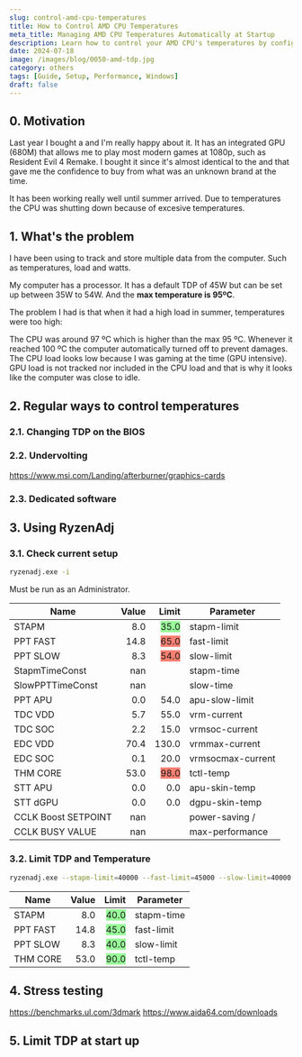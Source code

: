 ```yaml
---
slug: control-amd-cpu-temperatures
title: How to Control AMD CPU Temperatures
meta_title: Managing AMD CPU Temperatures Automatically at Startup
description: Learn how to control your AMD CPU's temperatures by configuring TDP limits to apply automatically at startup using Task Scheduler in Windows.
date: 2024-07-18
image: /images/blog/0050-amd-tdp.jpg
category: others
tags: [Guide, Setup, Performance, Windows]
draft: false
---
```


<script type="module" src="/js/posts/0050-amd-tdp.js"></script>

## 0. Motivation

Last year I bought a <FancyLink linkText="Geekom AS6" url="https://www.geekompc.com/geekom-as-6-mini-pc/"/> and I'm really happy about it.
It has an integrated GPU (680M) that allows me to play most modern games at 1080p, such as Resident Evil 4 Remake.
I bought it since it's almost identical to the <FancyLink linkText="Asus PN53" url="https://www.asus.com/displays-desktops/mini-pcs/pn-series/asus-expertcenter-pn53/"/> and that gave me the confidence to buy from what was an unknown brand at the time.

It has been working really well until summer arrived.
Due to temperatures the CPU was shutting down because of excesive temperatures.

## 1. What's the problem

I have been using <FancyLink linkText="Open Hardware Monitor" url="https://openhardwaremonitor.org/"/> to track and store multiple data from the computer. Such as temperatures, load and watts.

My computer has a <FancyLink linkText="Ryzen 7 6800H" url="https://www.amd.com/en/product/11546"/> processor.
It has a default TDP of 45W but can be set up between 35W to 54W.
And the **max temperature is 95ºC**.

The problem I had is that when it had a high load in summer, temperatures were too high: 

<canvas id="stats_without_limits" style="width:100%;height:300px;"></canvas>

<Notice type="danger">
  The CPU was around 97 ºC which is higher than the max 95 ºC.
  Whenever it reached 100 ºC the computer automatically turned off to prevent damages.
</Notice>

<Notice type="info">
  The CPU load looks low because I was gaming at the time (GPU intensive).
  GPU load is not tracked nor included in the CPU load and that is why it looks like the computer was close to idle.
</Notice>

## 2. Regular ways to control temperatures

### 2.1. Changing TDP on the BIOS

### 2.2. Undervolting

https://www.msi.com/Landing/afterburner/graphics-cards

### 2.3. Dedicated software

<FancyLink linkText="AMD Software: Adrenalin Edition™ Application" url="https://www.amd.com/en/products/software/adrenalin.html"/>
<FancyLink linkText="AMD Ryzen™ Master Utility for Overclocking Control" url="https://www.amd.com/en/products/software/ryzen-master.html"/>

## 3. Using RyzenAdj

<FancyLink linkText="RyzenAdj" url="https://github.com/FlyGoat/RyzenAdj" dark="true"/>

### 3.1. Check current setup

```sh
ryzenadj.exe -i
```
<Notice type="warning">
  Must be run as an Administrator.
</Notice>

| Name                | Value | Limit                                                 | Parameter         |
|---------------------|------:|------------------------------------------------------:|-------------------|
| STAPM               |   8.0 | <span style="background-color:PaleGreen;">35.0</span> | stapm-limit       |
| PPT FAST            |  14.8 |    <span style="background-color:Salmon;">65.0</span> | fast-limit        |
| PPT SLOW            |   8.3 |    <span style="background-color:Salmon;">54.0</span> | slow-limit        |
| StapmTimeConst      |   nan |                                                       | stapm-time        |
| SlowPPTTimeConst    |   nan |                                                       | slow-time         |
| PPT APU             |   0.0 |                                                  54.0 | apu-slow-limit    |
| TDC VDD             |   5.7 |                                                  55.0 | vrm-current       |
| TDC SOC             |   2.2 |                                                  15.0 | vrmsoc-current    |
| EDC VDD             |  70.4 |                                                 130.0 | vrmmax-current    |
| EDC SOC             |   0.1 |                                                  20.0 | vrmsocmax-current |
| THM CORE            |  53.0 |    <span style="background-color:Salmon;">98.0</span> | tctl-temp         |
| STT APU             |   0.0 |                                                   0.0 | apu-skin-temp     |
| STT dGPU            |   0.0 |                                                   0.0 | dgpu-skin-temp    |
| CCLK Boost SETPOINT |   nan |                                                       | power-saving /    |
| CCLK BUSY VALUE     |   nan |                                                       | max-performance   |

### 3.2. Limit TDP and Temperature

```sh
ryzenadj.exe --stapm-limit=40000 --fast-limit=45000 --slow-limit=40000 --tctl-temp=90 -i
```

| Name                | Value | Limit                                                 | Parameter         |
|---------------------|------:|------------------------------------------------------:|-------------------|
| STAPM               |   8.0 | <span style="background-color:PaleGreen;">40.0</span> | stapm-time        |
| PPT FAST            |  14.8 | <span style="background-color:PaleGreen;">45.0</span> | fast-limit        |
| PPT SLOW            |   8.3 | <span style="background-color:PaleGreen;">40.0</span> | slow-limit        |
| THM CORE            |  53.0 | <span style="background-color:PaleGreen;">90.0</span> | tctl-temp         |

## 4. Stress testing

https://benchmarks.ul.com/3dmark
https://www.aida64.com/downloads

<canvas id="stats_with_limits" style="width:100%;height:300px;"></canvas>

## 5. Limit TDP at start up
